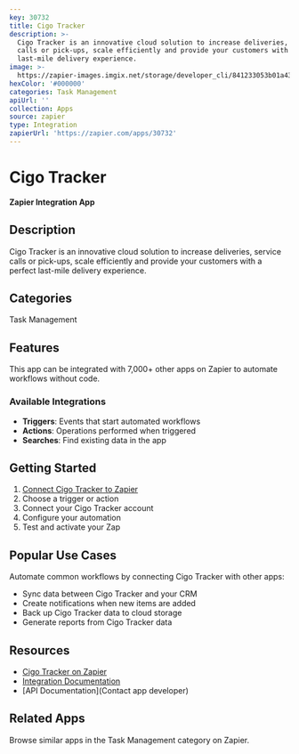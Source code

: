 ```yaml
---
key: 30732
title: Cigo Tracker
description: >-
  Cigo Tracker is an innovative cloud solution to increase deliveries, service
  calls or pick-ups, scale efficiently and provide your customers with a perfect
  last-mile delivery experience.
image: >-
  https://zapier-images.imgix.net/storage/developer_cli/841233053b01a43fa59ffc7dedeffb72_2.png?auto=format%2Ccompress&ixlib=python-3.0.0&q=50
hexColor: '#000000'
categories: Task Management
apiUrl: ''
collection: Apps
source: zapier
type: Integration
zapierUrl: 'https://zapier.com/apps/30732'
---
```

# Cigo Tracker

**Zapier Integration App**

## Description

Cigo Tracker is an innovative cloud solution to increase deliveries, service calls or pick-ups, scale efficiently and provide your customers with a perfect last-mile delivery experience.

## Categories

Task Management

## Features

This app can be integrated with 7,000+ other apps on Zapier to automate workflows without code.

### Available Integrations

- **Triggers**: Events that start automated workflows
- **Actions**: Operations performed when triggered
- **Searches**: Find existing data in the app

## Getting Started

1. [Connect Cigo Tracker to Zapier](https://zapier.com/apps/30732)
2. Choose a trigger or action
3. Connect your Cigo Tracker account
4. Configure your automation
5. Test and activate your Zap

## Popular Use Cases

Automate common workflows by connecting Cigo Tracker with other apps:

- Sync data between Cigo Tracker and your CRM
- Create notifications when new items are added
- Back up Cigo Tracker data to cloud storage
- Generate reports from Cigo Tracker data

## Resources

- [Cigo Tracker on Zapier](https://zapier.com/apps/30732)
- [Integration Documentation](https://zapier.com/apps/30732/integrations)
- [API Documentation](Contact app developer)

## Related Apps

Browse similar apps in the Task Management category on Zapier.
